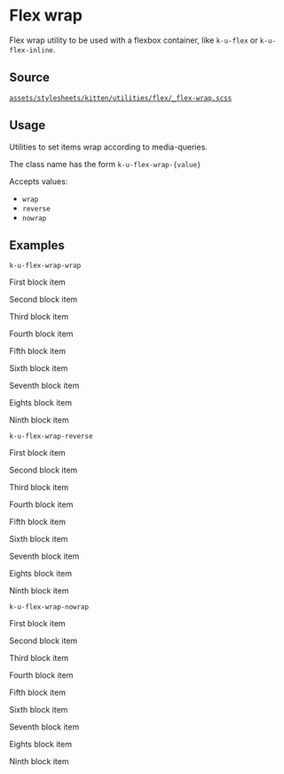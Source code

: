 
<Meta title="Documentation/CSS Utilities/Flex/Flex wrap" />

# Flex wrap

Flex wrap utility to be used with a flexbox container, like `k-u-flex` or `k-u-flex-inline`.

## Source

[`assets/stylesheets/kitten/utilities/flex/_flex-wrap.scss`](https://github.com/KissKissBankBank/kitten/blob/master/assets/stylesheets/kitten/utilities/flex/_flex-wrap.scss)

## Usage

Utilities to set items wrap according to media-queries.

The class name has the form `k-u-flex-wrap-{value}`

Accepts values:

- `wrap`
- `reverse`
- `nowrap`

## Examples

`k-u-flex-wrap-wrap`
<Canvas className="has-overrides show-flex">
<div className="k-u-flex k-u-flex-wrap-wrap">
  <p>
    First block item
  </p>
  <p>
    Second block item
  </p>
  <p>
    Third block item
  </p>
  <p>
    Fourth block item
  </p>
  <p>
    Fifth block item
  </p>
  <p>
    Sixth block item
  </p>
  <p>
    Seventh block item
  </p>
  <p>
    Eights block item
  </p>
  <p>
    Ninth block item
  </p>
</div>
</Canvas>

`k-u-flex-wrap-reverse`
<Canvas className="has-overrides show-flex">
<div className="k-u-flex k-u-flex-wrap-reverse">
  <p>
    First block item
  </p>
  <p>
    Second block item
  </p>
  <p>
    Third block item
  </p>
  <p>
    Fourth block item
  </p>
  <p>
    Fifth block item
  </p>
  <p>
    Sixth block item
  </p>
  <p>
    Seventh block item
  </p>
  <p>
    Eights block item
  </p>
  <p>
    Ninth block item
  </p>
</div>
</Canvas>

`k-u-flex-wrap-nowrap`
<Canvas className="has-overrides show-flex">
<div className="k-u-flex k-u-flex-wrap-nowrap">
  <p>
    First block item
  </p>
  <p>
    Second block item
  </p>
  <p>
    Third block item
  </p>
  <p>
    Fourth block item
  </p>
  <p>
    Fifth block item
  </p>
  <p>
    Sixth block item
  </p>
  <p>
    Seventh block item
  </p>
  <p>
    Eights block item
  </p>
  <p>
    Ninth block item
  </p>
</div>
</Canvas>

